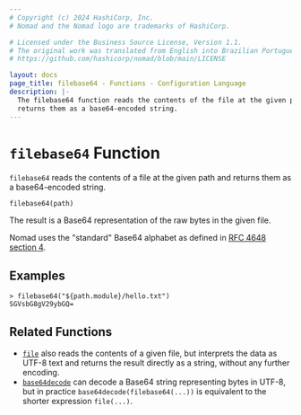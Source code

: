 ```yaml
---
# Copyright (c) 2024 HashiCorp, Inc.
# Nomad and the Nomad logo are trademarks of HashiCorp.

# Licensed under the Business Source License, Version 1.1.
# The original work was translated from English into Brazilian Portuguese.
# https://github.com/hashicorp/nomad/blob/main/LICENSE

layout: docs
page_title: filebase64 - Functions - Configuration Language
description: |-
  The filebase64 function reads the contents of the file at the given path and
  returns them as a base64-encoded string.
---
```


# `filebase64` Function

`filebase64` reads the contents of a file at the given path and returns them as
a base64-encoded string.

```hcl
filebase64(path)
```

The result is a Base64 representation of the raw bytes in the given file.

Nomad uses the "standard" Base64 alphabet as defined in
[RFC 4648 section 4](https://tools.ietf.org/html/rfc4648#section-4).

## Examples

```
> filebase64("${path.module}/hello.txt")
SGVsbG8gV29ybGQ=
```

## Related Functions

* [`file`](/nomad/docs/job-specification/hcl2/functions/file/file) also reads the contents of a given file,
  but interprets the data as UTF-8 text and returns the result directly
  as a string, without any further encoding.
* [`base64decode`](/nomad/docs/job-specification/hcl2/functions/encoding/base64decode) can decode a
  Base64 string representing bytes in UTF-8, but in practice `base64decode(filebase64(...))`
  is equivalent to the shorter expression `file(...)`.
